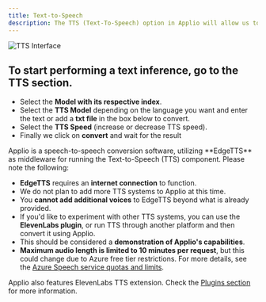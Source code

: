 ```yaml
---
title: Text-to-Speech
description: The TTS (Text-To-Speech) option in Applio will allow us to convert any voice to a text base without the need to use external software.
---
```



![TTS Interface](/images/tts.png)

## To start performing a text inference, go to the TTS section.

- Select the **Model with its respective index**.
- Select the **TTS Model** depending on the language you want and enter the text or add a **txt file** in the box below to convert.
- Select the **TTS Speed** (increase or decrease TTS speed).
- Finally we click on **convert** and wait for the result

<Aside type="note">
Applio is a speech-to-speech conversion software, utilizing **EdgeTTS** as middleware for running the Text-to-Speech (TTS) component. Please note the following:

- **EdgeTTS** requires an **internet connection** to function.
- We do not plan to add more TTS systems to Applio at this time.
- You **cannot add additional voices** to EdgeTTS beyond what is already provided.
- If you'd like to experiment with other TTS systems, you can use the **ElevenLabs plugin**, or run TTS through another platform and then convert it using Applio.
- This should be considered a **demonstration of Applio's capabilities**.
- **Maximum audio length is limited to 10 minutes per request**, but this could change due to Azure free tier restrictions. For more details, see the [Azure Speech service quotas and limits](https://learn.microsoft.com/en-us/azure/ai-services/speech-service/speech-services-quotas-and-limits).
</Aside>

Applio also features ElevenLabs TTS extension. Check the [Plugins section](/images/getting-started/plugins/) for more information.